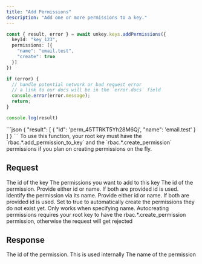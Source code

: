 ```yaml
---
title: "Add Permissions"
description: "Add one or more permissions to a key."
---
```


<RequestExample>

```ts
const { result, error } = await unkey.keys.addPermissions({
  keyId: "key_123",
  permissions: [{
    "name": "email.test",
    "create": true
  }]
})

if (error) {
  // handle potential network or bad request error
  // a link to our docs will be in the `error.docs` field
  console.error(error.message);
  return;
}

console.log(result)

```

</RequestExample>

<ResponseExample>
```json
{
  "result": [
    {
      "id": 'perm_45TTRKT5Yh28M6Qj',
      "name": 'email.test'
    }
  ]
}
```
</ResponseExample>

<Note>
To use this function, your root key must have the `rbac.*.add_permission_to_key` and  the `rbac.*.create_permission` permissions if you plan on creating permissions on the fly.
</Note>

## Request

<ParamField body="keyId" type="string" required>
   The id of the key
</ParamField>

<ParamField body="permissions" type="object[]" required>
  The permissions you want to add to this key

<Expandable>
<ParamField body="id" type="string">
The id of the permission. Provide either id or name. If both are provided id is used.
</ParamField>
<ParamField body="name" type="string">
Identify the permission via its name. Provide either id or name. If both are provided id is used.
</ParamField>
<ParamField body="create" type="boolean">
    Set to true to automatically create the permissions they do not exist yet. Only works when specifying name.
    Autocreating permissions requires your root key to have the rbac.*.create_permission permission, otherwise the request will get rejected
</ParamField>
</Expandable>
</ParamField>

## Response

<ResponseField name="result" type="object[]">

<Expandable title="properties" defaultOpen>
<ResponseField name="id" type="string" required>
    The id of the permission. This is used internally
</ResponseField>

<ResponseField name="name" type="string" required>
    The name of the permission
</ResponseField>
</Expandable>
</ResponseField>

